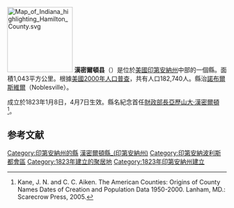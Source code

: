 {{noteTA
|T=zh-hans:汉密尔顿县 (印第安纳州);zh-hk:咸美頓縣 (印第安納州);zh-tw:漢密爾頓郡 (印第安納州);
|G1=USState
}}

{{Otheruses|漢密爾頓縣|subject=美國印地安納州的一個縣|other=同名的縣}}
[[File:Map_of_Indiana_highlighting_Hamilton_County.svg|150px]]
'''漢密爾頓县'''（{{lang-en|Hamilton County}}）是位於[[美國|美國]][[印第安納州|印第安納州]]中部的一個縣。面積1,043平方公里。根據[[美國2000年人口普查|美國2000年人口普查]]，共有人口182,740人。縣治[[諾布爾斯維爾_(印地安納州)|諾布爾斯維爾]]（Noblesville）。

成立於1823年1月8日，4月7日生效。縣名紀念首任[[美國財政部長|財政部長]][[亞歷山大·漢密爾頓|亞歷山大·漢密爾頓]]<ref>Kane, J. N. and C. C. Aiken. The American Counties: Origins of County Names Dates of Creation and Population Data 1950-2000. Lanham, MD.: Scarecrow Press, 2005.</ref>。

== 参考文献 ==
{{Reflist}}

{{印第安納州}}
{{漢密爾頓縣 (印地安納州)}}
{{Authority control}}

{{DEFAULTSORT:Hamilton County}}
[[Category:印第安納州的縣|Category:印第安納州的縣]]
[[Category:漢密爾頓縣_(印第安納州)|]]
[[Category:印第安納波利斯都會區|Category:印第安納波利斯都會區]]
[[Category:1823年建立的聚居地|Category:1823年建立的聚居地]]
[[Category:1823年印第安納州建立|Category:1823年印第安納州建立]]

{{Indiana-geo-stub}}